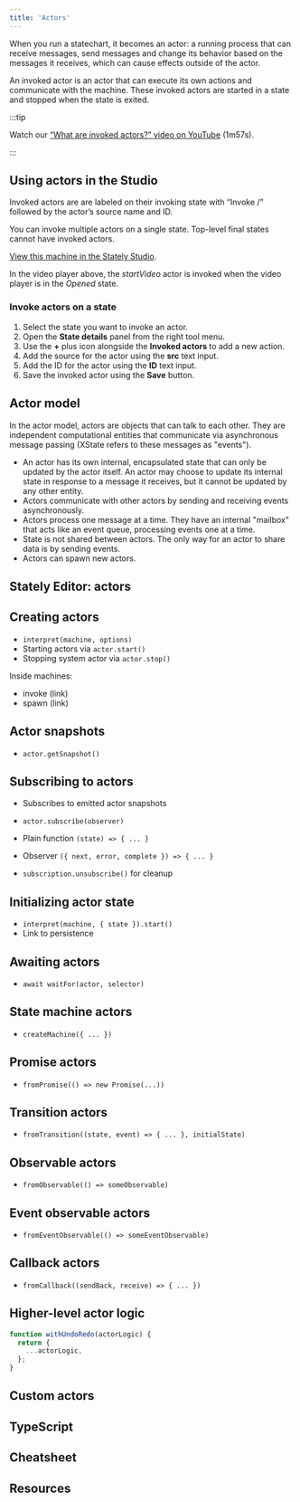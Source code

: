 ```yaml
---
title: 'Actors'
---
```



When you run a statechart, it becomes an actor: a running process that can receive messages, send messages and change its behavior based on the messages it receives, which can cause effects outside of the actor.

An invoked actor is an actor that can execute its own actions and communicate with the machine. These invoked actors are started in a state and stopped when the state is exited.

:::tip

Watch our [“What are invoked actors?” video on YouTube](https://www.youtube.com/watch?v=TRMS8NYKWnA&list=PLvWgkXBB3dd4I_l-djWVU2UGPyBgKfnTQ&index=9) (1m57s).

:::

## Using actors in the Studio

Invoked actors are are labeled on their invoking state with “Invoke /” followed by the actor’s source name and ID.

You can invoke multiple actors on a single state. Top-level final states cannot have invoked actors.

<p>
  <ThemedImage
    alt="Video player state machine containing closed and opened states. On the Play event, the Closed state transitions to the Opened state. The Opened state invokes a startVideo actor and has a description of “The video player should be in full-screen mode.” The Opened state contains Playing and Paused states, which are transitioned between using the Pause and Play events. There’s a Stop event from the Opened state that transitions to the final state of Stopped. There’s a delayed transition from the Stopped state back to the Closed state after 5 seconds."
    sources={{
      light:
        'https://stately.ai/registry/machines/66f77051-089e-4b0a-9fa9-42e1f7598135.light.png',
      dark: 'https://stately.ai/registry/machines/66f77051-089e-4b0a-9fa9-42e1f7598135.dark.png',
    }}
  />
</p>

[View this machine in the Stately Studio](https://stately.ai/registry/editor/e13bef2b-bb13-4465-96ac-0bc25340688e?machineId=66f77051-089e-4b0a-9fa9-42e1f7598135).

In the video player above, the *startVideo* actor is invoked when the video player is in the *Opened* state.

### Invoke actors on a state

1. Select the state you want to invoke an actor.
2. Open the **State details** panel from the right tool menu.
3. Use the **+** plus icon alongside the **Invoked actors** to add a new action.
4. Add the source for the actor using the **src** text input.
5. Add the ID for the actor using the **ID** text input.
6. Save the invoked actor using the **Save** button.

## Actor model

In the actor model, actors are objects that can talk to each other. They are independent computational entities that communicate via asynchronous message passing (XState refers to these messages as "events").

- An actor has its own internal, encapsulated state that can only be updated by the actor itself. An actor may choose to update its internal state in response to a message it receives, but it cannot be updated by any other entity.
- Actors communicate with other actors by sending and receiving events asynchronously.
- Actors process one message at a time. They have an internal "mailbox" that acts like an event queue, processing events one at a time.
- State is not shared between actors. The only way for an actor to share data is by sending events.
- Actors can spawn new actors.

## Stately Editor: actors

## Creating actors

- `interpret(machine, options)`
- Starting actors via `actor.start()`
- Stopping system actor via `actor.stop()`

Inside machines:

- invoke (link)
- spawn (link)

## Actor snapshots

- `actor.getSnapshot()`

## Subscribing to actors

- Subscribes to emitted actor snapshots

- `actor.subscribe(observer)`
- Plain function `(state) => { ... }`
- Observer `({ next, error, complete }) => { ... }`
- `subscription.unsubscribe()` for cleanup

## Initializing actor state

- `interpret(machine, { state }).start()`
- Link to persistence

## Awaiting actors

- `await waitFor(actor, selector)`

## State machine actors

- `createMachine({ ... })`

## Promise actors

- `fromPromise(() => new Promise(...))`

## Transition actors

- `fromTransition((state, event) => { ... }, initialState)`

## Observable actors

- `fromObservable(() => someObservable)`

## Event observable actors

- `fromEventObservable(() => someEventObservable)`

## Callback actors

- `fromCallback((sendBack, receive) => { ... })`

## Higher-level actor logic

```ts
function withUndoRedo(actorLogic) {
  return {
    ...actorLogic,
  };
}
```

## Custom actors

## TypeScript

## Cheatsheet

## Resources
